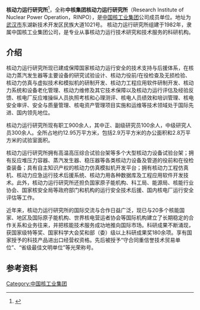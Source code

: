 {{multiple issues|
{{citation style|time=2015-05-06T00:17:24+00:00}}
{{copyedit|time=2015-05-06T00:17:24+00:00}}
{{newsrelease|time=2015-05-06T00:17:24+00:00}}

}}
'''核动力运行研究所'''<ref name="测试">{{Cite web |url=http://www.rinpo.com/ |title=核动力运行研究所官网 |access-date=2015-05-05 |archive-url=https://web.archive.org/web/20150612094252/http://www.rinpo.com/ |archive-date=2015-06-12 |dead-url=yes }}</ref>，全称'''中核集团核动力运行研究所'''（Research Institute of Nuclear Power Operation，RINPO），是[[中国核工业集团|中国核工业集团]]公司成员单位。地址为[[武汉市|武汉市]]东湖新技术开发区民族大道1021号。
核动力运行研究所组建于1982年，隶属中国核工业集团公司，是专业从事核动力运行技术研究和技术服务的科研机构。

==介绍==
核动力运行研究所现已建成保障国家核动力运行安全的技术支持与后援体系，在核动力蒸汽发生器等主要设备的研究试验设计、核动力役前/在役检查及无损检验、核动力仿真与虚拟技术和模拟机的研制开发、核动力工程应用软件研制开发、核动力系统和设备老化管理、核动力维修及其它技术保障以及核动力运行评估及经验反馈、核电厂反应堆操纵人员执照考核和心理测评、核电人员绩效和培训管理、核电安全审评、安全与质量管理、核电资产管理项目实施和运维等技术领域处于国际先进、国内领先地位。

核动力运行研究所现有职工900余人，其中正、副级研究员100余人，中级研究人员300余人。全所占地约12.95万平方米，包括2.9万平方米的办公面积和2.8万平方米的试验室面积。

核动力运行研究所拥有高温高压综合试验台架等多个大型核动力设备试验台架；拥有反应堆压力容器、蒸汽发生器、稳压器等各类核动力设备及管道的役前和在役检查装备；具有自主知识产权的核动力仿真模拟机开发平台；拥有核动力工程仿真机、核动力应急运行技术后援系统、核动力用各种数据库及工程应用软件开发技术。此外，核动力运行研究所还担负国家原子能机构、科工局、能源局、核能行业协会、国家核安全局等政府部门和机构的运行安全技术后援、国内核电厂运行安全评估等工作。

近年来，核动力运行研究所的国际交流与合作日益广泛，现已与20多个核能国家、地区及国际原子能机构、世界核电营运者协会等国际机构建立了长期稳定的合作关系和业务往来，并把核能技术服务成功地推向国际市场。科研成果不断涌现，获国家级特等奖、国家科学大会奖和部（委）级以上科研成果奖180余项。享有国家授予的科技产品进出口经营权资格。先后被授予“守合同重信誉技术贸易单位”、“省级最佳文明单位”等光荣称号。

==参考资料==
{{reflist}}

[[Category:中国核工业集团|Category:中国核工业集团]]